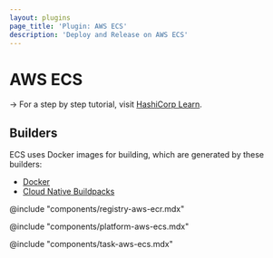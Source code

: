 ```yaml
---
layout: plugins
page_title: 'Plugin: AWS ECS'
description: 'Deploy and Release on AWS ECS'
---
```


# AWS ECS

-> For a step by step tutorial, visit [HashiCorp
Learn](https://learn.hashicorp.com/tutorials/waypoint/aws-ecs?in=waypoint/deploy-aws).

## Builders

ECS uses Docker images for building, which are generated by these builders:

- [Docker](./docker)
- [Cloud Native Buildpacks](./pack)

@include "components/registry-aws-ecr.mdx"

@include "components/platform-aws-ecs.mdx"

@include "components/task-aws-ecs.mdx"
